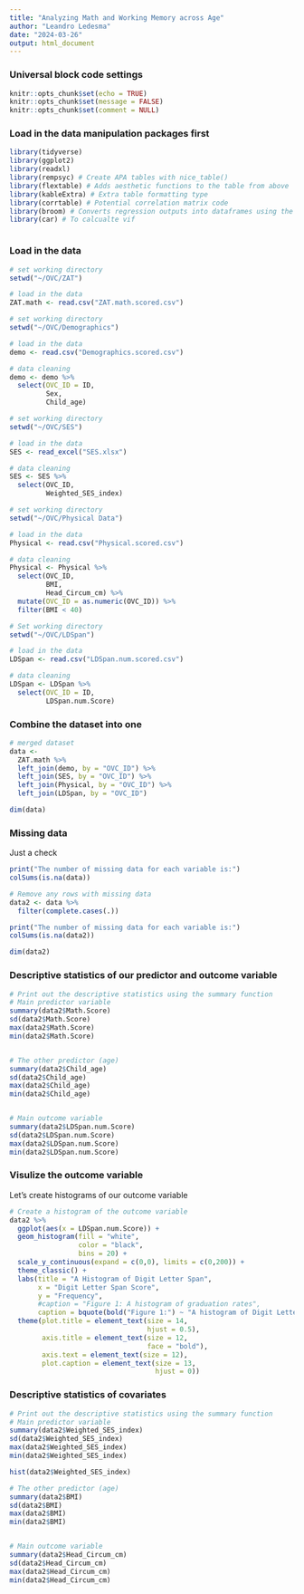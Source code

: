 ```yaml
---
title: "Analyzing Math and Working Memory across Age"
author: "Leandro Ledesma"
date: "2024-03-26"
output: html_document
---
```


### Universal block code settings

```r
knitr::opts_chunk$set(echo = TRUE)
knitr::opts_chunk$set(message = FALSE)
knitr::opts_chunk$set(comment = NULL)

```

### Load in the data manipulation packages first

```r
library(tidyverse)
library(ggplot2)
library(readxl)
library(rempsyc) # Create APA tables with nice_table()
library(flextable) # Adds aesthetic functions to the table from above
library(kableExtra) # Extra table formatting type
library(corrtable) # Potential correlation matrix code
library(broom) # Converts regression outputs into dataframes using the tidy() function
library(car) # To calcualte vif



```


### Load in the data

```r
# set working directory
setwd("~/OVC/ZAT")

# load in the data
ZAT.math <- read.csv("ZAT.math.scored.csv")

# set working directory
setwd("~/OVC/Demographics")

# load in the data
demo <- read.csv("Demographics.scored.csv")

# data cleaning
demo <- demo %>%
  select(OVC_ID = ID, 
         Sex,
         Child_age)

# set working directory
setwd("~/OVC/SES")

# load in the data
SES <- read_excel("SES.xlsx")

# data cleaning
SES <- SES %>%
  select(OVC_ID, 
         Weighted_SES_index)

# set working directory
setwd("~/OVC/Physical Data")

# load in the data
Physical <- read.csv("Physical.scored.csv")

# data cleaning
Physical <- Physical %>%
  select(OVC_ID, 
         BMI,
         Head_Circum_cm) %>%
  mutate(OVC_ID = as.numeric(OVC_ID)) %>%
  filter(BMI < 40)

# Set working directory
setwd("~/OVC/LDSpan")

# load in the data
LDSpan <- read.csv("LDSpan.num.scored.csv")

# data cleaning
LDSpan <- LDSpan %>%
  select(OVC_ID = ID,
         LDSpan.num.Score)

```


### Combine the dataset into one


```r
# merged dataset
data <-
  ZAT.math %>%
  left_join(demo, by = "OVC_ID") %>%
  left_join(SES, by = "OVC_ID") %>%
  left_join(Physical, by = "OVC_ID") %>%
  left_join(LDSpan, by = "OVC_ID")

dim(data)

```


### Missing data

Just a check


```r
print("The number of missing data for each variable is:")
colSums(is.na(data))

# Remove any rows with missing data
data2 <- data %>%
  filter(complete.cases(.))

print("The number of missing data for each variable is:")
colSums(is.na(data2))

dim(data2)

```

### Descriptive statistics of our predictor and outcome variable

```r
# Print out the descriptive statistics using the summary function
# Main predictor variable
summary(data2$Math.Score)
sd(data2$Math.Score)
max(data2$Math.Score)
min(data2$Math.Score)


# The other predictor (age)
summary(data2$Child_age)
sd(data2$Child_age)
max(data2$Child_age)
min(data2$Child_age)


# Main outcome variable
summary(data2$LDSpan.num.Score)
sd(data2$LDSpan.num.Score)
max(data2$LDSpan.num.Score)
min(data2$LDSpan.num.Score)
```



### Visulize the outcome variable

Let's create histograms of our outcome variable

```r
# Create a histogram of the outcome variable
data2 %>%
  ggplot(aes(x = LDSpan.num.Score)) +
  geom_histogram(fill = "white",
                 color = "black",
                 bins = 20) +
  scale_y_continuous(expand = c(0,0), limits = c(0,200)) + 
  theme_classic() +
  labs(title = "A Histogram of Digit Letter Span",
       x = "Digit Letter Span Score",
       y = "Frequency",
       #caption = "Figure 1: A histogram of graduation rates",
       caption = bquote(bold("Figure 1:") ~ "A histogram of Digit Letter Span Performance.")) +
  theme(plot.title = element_text(size = 14,
                                  hjust = 0.5),
        axis.title = element_text(size = 12, 
                                  face = "bold"),
        axis.text = element_text(size = 12),
        plot.caption = element_text(size = 13,
                                    hjust = 0))

```




### Descriptive statistics of covariates

```r
# Print out the descriptive statistics using the summary function
# Main predictor variable
summary(data2$Weighted_SES_index)
sd(data2$Weighted_SES_index)
max(data2$Weighted_SES_index)
min(data2$Weighted_SES_index)

hist(data2$Weighted_SES_index)

# The other predictor (age)
summary(data2$BMI)
sd(data2$BMI)
max(data2$BMI)
min(data2$BMI)


# Main outcome variable
summary(data2$Head_Circum_cm)
sd(data2$Head_Circum_cm)
max(data2$Head_Circum_cm)
min(data2$Head_Circum_cm)
```
